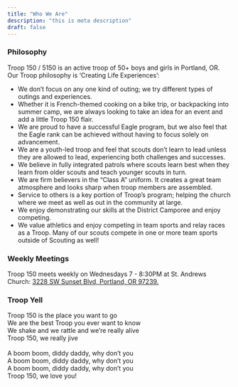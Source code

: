 ```yaml
---
title: "Who We Are"
description: "this is meta description"
draft: false
---
```


### Philosophy

Troop 150 / 5150 is an active troop of 50+ boys and girls in Portland, OR. Our Troop philosophy is ‘Creating Life Experiences’:
* We don’t focus on any one kind of outing; we try different types of outings and experiences.
* Whether it is French-themed cooking on a bike trip, or backpacking into summer camp, we are always
looking to take an idea for an event and add a little Troop 150 flair.
* We are proud to have a successful Eagle program, but we also feel that the Eagle rank can be achieved without
having to focus solely on advancement.
* We are a youth-led troop and feel that scouts don’t learn to lead unless they are allowed to lead, experiencing
both challenges and successes.
* We believe in fully integrated patrols where scouts learn best when they learn from older scouts and
teach younger scouts in turn.
* We are firm believers in the “Class A” uniform. It creates a great team atmosphere and looks sharp when troop
members are assembled.
* Service to others is a key portion of Troop’s program; helping the church where we meet as well as out in the
community at large.
* We enjoy demonstrating our skills at the District Camporee and enjoy competing.
* We value athletics and enjoy competing in team sports and relay races as a Troop. Many of our scouts
compete in one or more team sports outside of Scouting as well!

### Weekly Meetings

Troop 150 meets weekly on Wednesdays 7 - 8:30PM at St. Andrews Church: <a href="https://www.google.com/maps/place/St+Andrew's+Presbyterian+Church/@45.4885215,-122.7100107,15z/data=!4m6!3m5!1s0x54950bb10d0ba7af:0xaed6dbdca741bfaa!8m2!3d45.4885215!4d-122.7100107!16s%2Fg%2F1td7bw8k?entry=ttu&g_ep=EgoyMDI0MDkxNS4wIKXMDSoASAFQAw%3D%3D">3228 SW Sunset Blvd, Portland, OR 97239.</a>

### Troop Yell

Troop 150 is the place you want to go<br>
We are the best Troop you ever want to know<br>
We shake and we rattle and we’re really alive<br>
Troop 150, we really jive<br><br>
A boom boom, diddy daddy, why don’t you<br>
A boom boom, diddy daddy, why don’t you<br>
A boom boom, diddy daddy, why don’t you<br>
Troop 150, we love you!